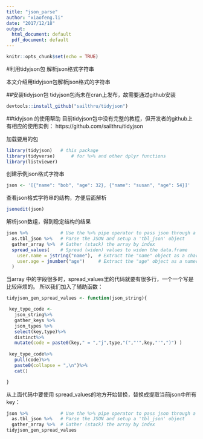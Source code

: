 ```yaml
---
title: "json_parse"
author: "xiaofeng.li"
date: "2017/12/18"
output:
  html_document: default
  pdf_document: default
---
```


```r
knitr::opts_chunk$set(echo = TRUE)
```

#利用tidyjson包 解析json格式字符串

本文介绍用tidyjson包解析json格式的字符串

##安装tidyjson包
tidyjson包尚未在cran上发布，故需要通过github安装

```r
devtools::install_github("sailthru/tidyjson")
```

##tidyjson 的使用帮助
目前tidyjson包中没有完整的教程，但开发者的github上有相应的使用实例：
https://github.com/sailthru/tidyjson


加载要用的包
```r
library(tidyjson)   # this package
library(tidyverse)      # for %>% and other dplyr functions
library(listviewer)
```

创建示例json格式字符串
```r
json <- '[{"name": "bob", "age": 32}, {"name": "susan", "age": 54}]'
```
查看json格式字符串的结构，方便后面解析
```r
jsonedit(json) 
```
解析json数组，得到稳定结构的结果
```r
json %>%            # Use the %>% pipe operator to pass json through a pipeline 
  as.tbl_json %>%   # Parse the JSON and setup a 'tbl_json' object
  gather_array %>%  # Gather (stack) the array by index
  spread_values(    # Spread (widen) values to widen the data.frame
    user.name = jstring("name"),  # Extract the "name" object as a character column "user.name"
    user.age = jnumber("age")     # Extract the "age" object as a numeric column "user.age"
  )
```

当array 中的字段很多时，spread_values里的代码就要有很多行，一个一个写是比较麻烦的。
所以我们加入了辅助函数：
```r
tidyjson_gen_spread_values <- function(json_string){

 key_type_code <- 
   json_string%>%
   gather_keys %>%
   json_types %>%
   select(key,type)%>%
   distinct%>%
   mutate(code = paste0(key," = ","j",type,"(","'",key,"'",")") )
 
 key_type_code%>%
   pull(code)%>%
   paste0(collapse = ",\n")%>%
   cat()

}

```

从上面代码中要使用 spread_values的地方开始替换，替换成提取当前json中所有key：
```r

json %>%            # Use the %>% pipe operator to pass json through a pipeline 
  as.tbl_json %>%   # Parse the JSON and setup a 'tbl_json' object
  gather_array %>%  # Gather (stack) the array by index
tidyjson_gen_spread_values


```





